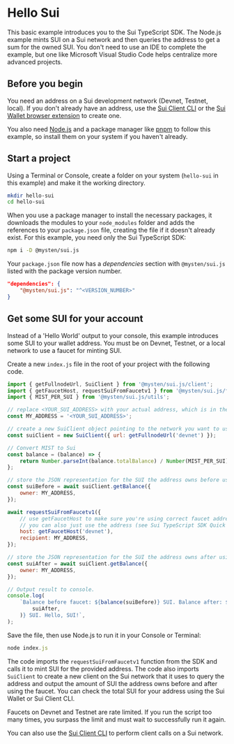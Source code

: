 # Hello Sui


This basic example introduces you to the Sui TypeScript SDK. The Node.js example mints SUI on a Sui
network and then queries the address to get a sum for the owned SUI. You don't need to use an IDE to
complete the example, but one like Microsoft Visual Studio Code helps centralize more advanced
projects.

## Before you begin

You need an address on a Sui development network (Devnet, Testnet, local). If you don't already have
an address, use the [Sui Client CLI](https://docs.sui.io/references/cli/client) or the
[Sui Wallet browser extension](https://docs.mystenlabs.com) to create one.

You also need [Node.js](https://nodejs.org/en/download/current) and a package manager like
[pnpm](https://pnpm.io/installation) to follow this example, so install them on your system if you
haven't already.

## Start a project

Using a Terminal or Console, create a folder on your system (`hello-sui` in this example) and make
it the working directory.

```sh
mkdir hello-sui
cd hello-sui
```

When you use a package manager to install the necessary packages, it downloads the modules to your
`node_modules` folder and adds the references to your `package.json` file, creating the file if it
doesn't already exist. For this example, you need only the Sui TypeScript SDK:

```sh npm2yarn
npm i -D @mysten/sui.js
```

Your `package.json` file now has a _dependencies_ section with `@mysten/sui.js` listed with the
package version number.

```json
"dependencies": {
    "@mysten/sui.js": "^<VERSION_NUMBER>"
}
```

## Get some SUI for your account

Instead of a 'Hello World' output to your console, this example introduces some SUI to your wallet
address. You must be on Devnet, Testnet, or a local network to use a faucet for minting SUI.

Create a new `index.js` file in the root of your project with the following code.

```js
import { getFullnodeUrl, SuiClient } from '@mysten/sui.js/client';
import { getFaucetHost, requestSuiFromFaucetv1 } from '@mysten/sui.js/faucet';
import { MIST_PER_SUI } from '@mysten/sui.js/utils';

// replace <YOUR_SUI_ADDRESS> with your actual address, which is in the form 0x123...
const MY_ADDRESS = '<YOUR_SUI_ADDRESS>';

// create a new SuiClient object pointing to the network you want to use
const suiClient = new SuiClient({ url: getFullnodeUrl('devnet') });

// Convert MIST to Sui
const balance = (balance) => {
    return Number.parseInt(balance.totalBalance) / Number(MIST_PER_SUI);
};

// store the JSON representation for the SUI the address owns before using faucet
const suiBefore = await suiClient.getBalance({
    owner: MY_ADDRESS,
});

await requestSuiFromFaucetv1({
    // use getFaucetHost to make sure you're using correct faucet address
    // you can also just use the address (see Sui TypeScript SDK Quick Start for values)
    host: getFaucetHost('devnet'),
    recipient: MY_ADDRESS,
});

// store the JSON representation for the SUI the address owns after using faucet
const suiAfter = await suiClient.getBalance({
    owner: MY_ADDRESS,
});

// Output result to console.
console.log(
    `Balance before faucet: ${balance(suiBefore)} SUI. Balance after: ${balance(
        suiAfter,
    )} SUI. Hello, SUI!`,
);
```

Save the file, then use Node.js to run it in your Console or Terminal:

```javascript
node index.js
```

The code imports the `requestSuiFromFaucetv1` function from the SDK and calls it to mint SUI for the
provided address. The code also imports `SuiClient` to create a new client on the Sui network that
it uses to query the address and output the amount of SUI the address owns before and after using
the faucet. You can check the total SUI for your address using the Sui Wallet or Sui Client CLI.

<Callout type="info">
    Faucets on Devnet and Testnet are rate limited. If you run the script too many times, you
    surpass the limit and must wait to successfully run it again.
</Callout>

You can also use the [Sui Client CLI](https://docs.sui.io/references/cli/client) to perform client
calls on a Sui network.

